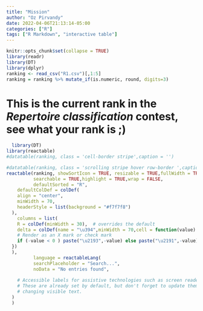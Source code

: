 ```yaml
---
title: "Mission"
author: "Oz Pirvandy"
date: 2022-04-06T21:13:14-05:00
categories: ["R"]
tags: ["R Markdown", "interactive table"]
---
```


```r
knitr::opts_chunk$set(collapse = TRUE)
library(readr)
library(DT)
library(dplyr) 
ranking <- read_csv("R1.csv")[,1:5]
ranking = ranking %>% mutate_if(is.numeric, round, digits=3)
```

# This is the current rank in the *Repertoire classification* contest, see what your rank is ;)



```r
  library(DT)
library(reactable)
#datatable(ranking, class = 'cell-border stripe',caption = '')

#datatable(ranking, class = 'scrolling stripe hover row-border ',caption = '')
reactable(ranking, showSortIcon = TRUE, resizable = TRUE,fullWidth = TRUE,
          searchable = TRUE,highlight = TRUE,wrap = FALSE, 
          defaultSorted = "R",
    defaultColDef = colDef(
    align = "center",
    minWidth = 70,
    headerStyle = list(background = "#f7f7f8")
  ),        
    columns = list(
    R = colDef(minWidth = 30),  # overrides the default
    delta = colDef(name = "\u394",minWidth = 70,cell = function(value) {
    # Render as an X mark or check mark
    if (-value < 0 ) paste("\u2193",-value) else paste("\u2191",-value)
  })
  ),
          language = reactableLang(
          searchPlaceholder = "Search...",
          noData = "No entries found",
          
    # Accessible labels for assistive technologies such as screen readers.
    # These are already set by default, but don't forget to update them when
    # changing visible text.
  )
  )
```


